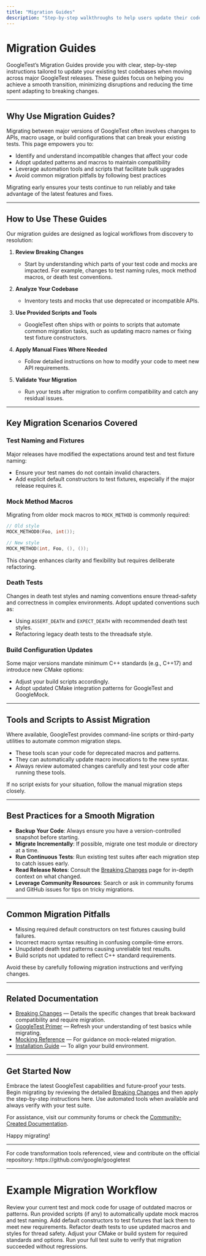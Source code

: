 ```yaml
---
title: "Migration Guides"
description: "Step-by-step walkthroughs to help users update their codebases when migrating across major releases. These guides emphasize actionable advice and highlight tools or scripts that assist in upgrading."
---
```


# Migration Guides

GoogleTest’s Migration Guides provide you with clear, step-by-step instructions tailored to update your existing test codebases when moving across major GoogleTest releases. These guides focus on helping you achieve a smooth transition, minimizing disruptions and reducing the time spent adapting to breaking changes.

---

## Why Use Migration Guides?

Migrating between major versions of GoogleTest often involves changes to APIs, macro usage, or build configurations that can break your existing tests. This page empowers you to:

- Identify and understand incompatible changes that affect your code
- Adopt updated patterns and macros to maintain compatibility
- Leverage automation tools and scripts that facilitate bulk upgrades
- Avoid common migration pitfalls by following best practices

Migrating early ensures your tests continue to run reliably and take advantage of the latest features and fixes.

---

## How to Use These Guides

Our migration guides are designed as logical workflows from discovery to resolution:

1. **Review Breaking Changes**
   - Start by understanding which parts of your test code and mocks are impacted. For example, changes to test naming rules, mock method macros, or death test conventions.

2. **Analyze Your Codebase**
   - Inventory tests and mocks that use deprecated or incompatible APIs.

3. **Use Provided Scripts and Tools**
   - GoogleTest often ships with or points to scripts that automate common migration tasks, such as updating macro names or fixing test fixture constructors.

4. **Apply Manual Fixes Where Needed**
   - Follow detailed instructions on how to modify your code to meet new API requirements.

5. **Validate Your Migration**
   - Run your tests after migration to confirm compatibility and catch any residual issues.

---

## Key Migration Scenarios Covered

### Test Naming and Fixtures

Major releases have modified the expectations around test and test fixture naming:

- Ensure your test names do not contain invalid characters.
- Add explicit default constructors to test fixtures, especially if the major release requires it.

### Mock Method Macros

Migrating from older mock macros to `MOCK_METHOD` is commonly required:

```cpp
// Old style
MOCK_METHOD0(Foo, int());

// New style
MOCK_METHOD(int, Foo, (), ());
```

This change enhances clarity and flexibility but requires deliberate refactoring.

### Death Tests

Changes in death test styles and naming conventions ensure thread-safety and correctness in complex environments. Adopt updated conventions such as:

- Using `ASSERT_DEATH` and `EXPECT_DEATH` with recommended death test styles.
- Refactoring legacy death tests to the threadsafe style.

### Build Configuration Updates

Some major versions mandate minimum C++ standards (e.g., C++17) and introduce new CMake options:

- Adjust your build scripts accordingly.
- Adopt updated CMake integration patterns for GoogleTest and GoogleMock.

---

## Tools and Scripts to Assist Migration

Where available, GoogleTest provides command-line scripts or third-party utilities to automate common migration steps.

- These tools scan your code for deprecated macros and patterns.
- They can automatically update macro invocations to the new syntax.
- Always review automated changes carefully and test your code after running these tools.

If no script exists for your situation, follow the manual migration steps closely.

---

## Best Practices for a Smooth Migration

- **Backup Your Code**: Always ensure you have a version-controlled snapshot before starting.
- **Migrate Incrementally**: If possible, migrate one test module or directory at a time.
- **Run Continuous Tests**: Run existing test suites after each migration step to catch issues early.
- **Read Release Notes**: Consult the [Breaking Changes](breaking-changes.md) page for in-depth context on what changed.
- **Leverage Community Resources**: Search or ask in community forums and GitHub issues for tips on tricky migrations.

---

## Common Migration Pitfalls

- Missing required default constructors on test fixtures causing build failures.
- Incorrect macro syntax resulting in confusing compile-time errors.
- Unupdated death test patterns causing unreliable test results.
- Build scripts not updated to reflect C++ standard requirements.

Avoid these by carefully following migration instructions and verifying changes.

---

## Related Documentation

- [Breaking Changes](breaking-changes.md) — Details the specific changes that break backward compatibility and require migration.
- [GoogleTest Primer](../primer.html) — Refresh your understanding of test basics while migrating.
- [Mocking Reference](../reference/mocking.html) — For guidance on mock-related migration.
- [Installation Guide](../getting-started/setup-overview/installation-guide.html) — To align your build environment.


---

## Get Started Now

Embrace the latest GoogleTest capabilities and future-proof your tests. Begin migrating by reviewing the detailed [Breaking Changes](breaking-changes.md) and then apply the step-by-step instructions here. Use automated tools when available and always verify with your test suite.

For assistance, visit our community forums or check the [Community-Created Documentation](community_created_documentation.html).

Happy migrating!

---

<Info>
For code transformation tools referenced, view and contribute on the official repository:
https://github.com/google/googletest
</Info>

---

# Example Migration Workflow

<Steps>
<Step title="Step 1: Prepare Your Code">
Review your current test and mock code for usage of outdated macros or patterns.
</Step>
<Step title="Step 2: Use Migration Script">
Run provided scripts (if any) to automatically update mock macros and test naming.
</Step>
<Step title="Step 3: Fix Fixture Constructors">
Add default constructors to test fixtures that lack them to meet new requirements.
</Step>
<Step title="Step 4: Update Death Tests">
Refactor death tests to use updated macros and styles for thread safety.
</Step>
<Step title="Step 5: Update Build Configuration">
Adjust your CMake or build system for required standards and options.
</Step>
<Step title="Step 6: Run Tests and Validate">
Run your full test suite to verify that migration succeeded without regressions.
</Step>
</Steps>